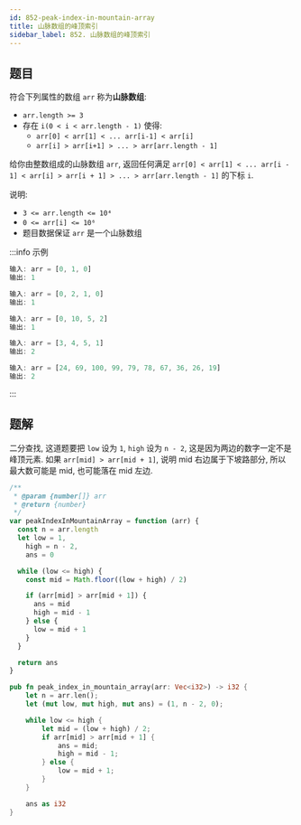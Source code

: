 ```yaml
---
id: 852-peak-index-in-mountain-array
title: 山脉数组的峰顶索引
sidebar_label: 852. 山脉数组的峰顶索引
---
```


## 题目

符合下列属性的数组 `arr` 称为**山脉数组**:

- `arr.length >= 3`
- 存在 `i(0 < i < arr.length - 1)` 使得:
  - `arr[0] < arr[1] < ... arr[i-1] < arr[i]`
  - `arr[i] > arr[i+1] > ... > arr[arr.length - 1]`

给你由整数组成的山脉数组 `arr`, 返回任何满足 `arr[0] < arr[1] < ... arr[i - 1] < arr[i] > arr[i + 1] > ... > arr[arr.length - 1]` 的下标 `i`.

说明:

- `3 <= arr.length <= 10⁴`
- `0 <= arr[i] <= 10⁶`
- 题目数据保证 `arr` 是一个山脉数组

:::info 示例

```ts
输入: arr = [0, 1, 0]
输出: 1
```

```ts
输入: arr = [0, 2, 1, 0]
输出: 1
```

```ts
输入: arr = [0, 10, 5, 2]
输出: 1
```

```ts
输入: arr = [3, 4, 5, 1]
输出: 2
```

```ts
输入: arr = [24, 69, 100, 99, 79, 78, 67, 36, 26, 19]
输出: 2
```

:::

## 题解

二分查找, 这道题要把 `low` 设为 `1`, `high` 设为 `n - 2`, 这是因为两边的数字一定不是峰顶元素. 如果 `arr[mid] > arr[mid + 1]`, 说明 mid 右边属于下坡路部分, 所以最大数可能是 mid, 也可能落在 mid 左边.


<Tabs>
  <TabItem value="JavaScript" label="JavaScript" default>

```ts
/**
 * @param {number[]} arr
 * @return {number}
 */
var peakIndexInMountainArray = function (arr) {
  const n = arr.length
  let low = 1,
    high = n - 2,
    ans = 0

  while (low <= high) {
    const mid = Math.floor((low + high) / 2)

    if (arr[mid] > arr[mid + 1]) {
      ans = mid
      high = mid - 1
    } else {
      low = mid + 1
    }
  }

  return ans
}
```

</TabItem>
<TabItem value="Rust" label="Rust">

```rust
pub fn peak_index_in_mountain_array(arr: Vec<i32>) -> i32 {
    let n = arr.len();
    let (mut low, mut high, mut ans) = (1, n - 2, 0);

    while low <= high {
        let mid = (low + high) / 2;
        if arr[mid] > arr[mid + 1] {
            ans = mid;
            high = mid - 1;
        } else {
            low = mid + 1;
        }
    }

    ans as i32
}
```

</TabItem>
</Tabs>
